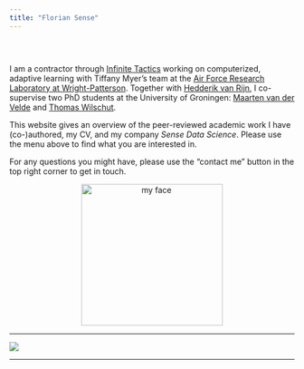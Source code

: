 ```yaml
---
title: "Florian Sense"
---
```


<div class="row" style="padding-top: 30px;">
<div class="col-sm-6">

I am a contractor through [Infinite Tactics](https://infinitetactics.com/www/) working on computerized, adaptive learning with Tiffany Myer's team at the [Air Force Research Laboratory at Wright-Patterson](https://www.wpafb.af.mil/afrl/711HPW/). Together with [Hedderik van Rijn](https://van-rijn.org/), I co-supervise two PhD students at the University of Groningen: [Maarten van der Velde](https://www.maartenvandervelde.com/) and [Thomas Wilschut](https://www.thomaswilschut.com/).

This website gives an overview of the peer-reviewed academic work I have (co-)authored, my CV, and my company *Sense Data Science*. Please use the menu above to find what you are interested in.

For any questions you might have, please use the "contact me" button in the top right corner to get in touch.

</div>

<div class="col-sm-6">

<!-- ![](./img/FlorianSense.png) -->
<div style="text-align:center"> <img src="./img/FlorianSense.png" alt="my face" width="250" height="250" /> </div>

</div>
</div>

-----

![](./img/fig_collage.png)

-----

<!-- <div style="text-align:center"> <img src="./img/FlorianSense.png" alt="my face" width="110" height="110" /> </div> -->